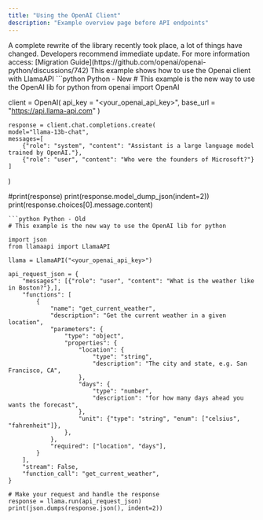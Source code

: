```yaml
---
title: "Using the OpenAI Client"
description: "Example overview page before API endpoints"
---
```


<Info>
  A complete rewrite of the library recently took place, a lot of things have
  changed. Developers recommend immediate update. For more information access:
  [Migration Guide](https://github.com/openai/openai-python/discussions/742)
</Info>
This example shows how to use the Openai client with LlamaAPI

<CodeGroup>
```python Python - New
# This example is the new way to use the OpenAI lib for python
from openai import OpenAI

client = OpenAI(
api_key = "<your_openai_api_key>",
base_url = "https://api.llama-api.com"
)

    response = client.chat.completions.create(
    model="llama-13b-chat",
    messages=[
        {"role": "system", "content": "Assistant is a large language model trained by OpenAI."},
        {"role": "user", "content": "Who were the founders of Microsoft?"}
    ]

)

#print(response)
print(response.model_dump_json(indent=2))
print(response.choices[0].message.content)

````
```python Python - Old
# This example is the new way to use the OpenAI lib for python

import json
from llamaapi import LlamaAPI

llama = LlamaAPI("<your_openai_api_key>")

api_request_json = {
    "messages": [{"role": "user", "content": "What is the weather like in Boston?"},],
    "functions": [
        {
            "name": "get_current_weather",
            "description": "Get the current weather in a given location",
            "parameters": {
                "type": "object",
                "properties": {
                    "location": {
                        "type": "string",
                        "description": "The city and state, e.g. San Francisco, CA",
                    },
                    "days": {
                        "type": "number",
                        "description": "for how many days ahead you wants the forecast",
                    },
                    "unit": {"type": "string", "enum": ["celsius", "fahrenheit"]},
                },
            },
            "required": ["location", "days"],
        }
    ],
    "stream": False,
    "function_call": "get_current_weather",
}

# Make your request and handle the response
response = llama.run(api_request_json)
print(json.dumps(response.json(), indent=2))
````

</CodeGroup>

